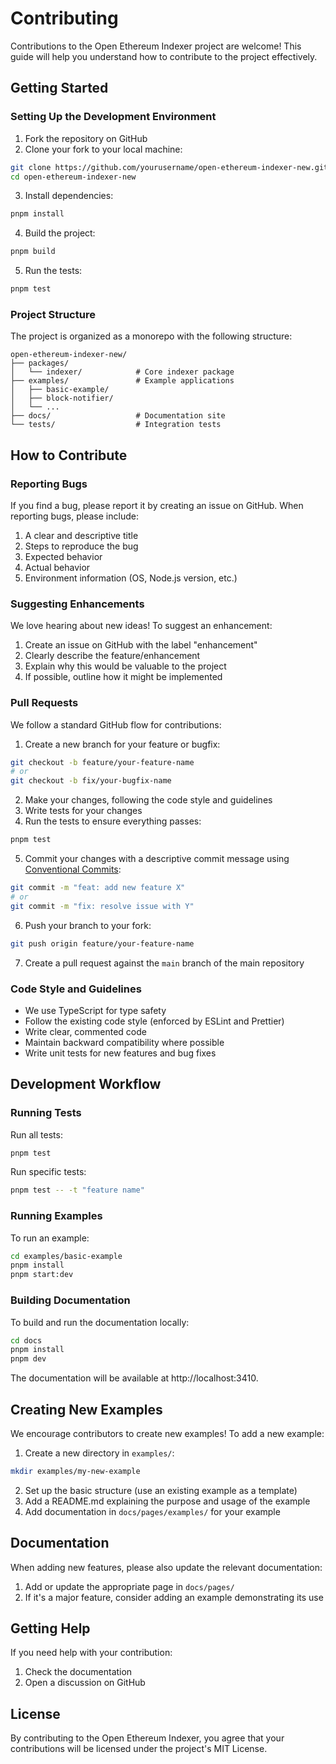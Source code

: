 # Contributing

Contributions to the Open Ethereum Indexer project are welcome! This guide will help you understand how to contribute to the project effectively.

## Getting Started

### Setting Up the Development Environment

1. Fork the repository on GitHub
2. Clone your fork to your local machine:

```bash
git clone https://github.com/yourusername/open-ethereum-indexer-new.git
cd open-ethereum-indexer-new
```

3. Install dependencies:

```bash
pnpm install
```

4. Build the project:

```bash
pnpm build
```

5. Run the tests:

```bash
pnpm test
```

### Project Structure

The project is organized as a monorepo with the following structure:

```
open-ethereum-indexer-new/
├── packages/
│   └── indexer/            # Core indexer package
├── examples/               # Example applications
│   ├── basic-example/
│   ├── block-notifier/
│   └── ...
├── docs/                   # Documentation site
└── tests/                  # Integration tests
```

## How to Contribute

### Reporting Bugs

If you find a bug, please report it by creating an issue on GitHub. When reporting bugs, please include:

1. A clear and descriptive title
2. Steps to reproduce the bug
3. Expected behavior
4. Actual behavior
5. Environment information (OS, Node.js version, etc.)

### Suggesting Enhancements

We love hearing about new ideas! To suggest an enhancement:

1. Create an issue on GitHub with the label "enhancement"
2. Clearly describe the feature/enhancement
3. Explain why this would be valuable to the project
4. If possible, outline how it might be implemented

### Pull Requests

We follow a standard GitHub flow for contributions:

1. Create a new branch for your feature or bugfix:

```bash
git checkout -b feature/your-feature-name
# or
git checkout -b fix/your-bugfix-name
```

2. Make your changes, following the code style and guidelines
3. Write tests for your changes
4. Run the tests to ensure everything passes:

```bash
pnpm test
```

5. Commit your changes with a descriptive commit message using [Conventional Commits](https://www.conventionalcommits.org/):

```bash
git commit -m "feat: add new feature X"
# or
git commit -m "fix: resolve issue with Y"
```

6. Push your branch to your fork:

```bash
git push origin feature/your-feature-name
```

7. Create a pull request against the `main` branch of the main repository

### Code Style and Guidelines

- We use TypeScript for type safety
- Follow the existing code style (enforced by ESLint and Prettier)
- Write clear, commented code
- Maintain backward compatibility where possible
- Write unit tests for new features and bug fixes

## Development Workflow

### Running Tests

Run all tests:

```bash
pnpm test
```

Run specific tests:

```bash
pnpm test -- -t "feature name"
```

### Running Examples

To run an example:

```bash
cd examples/basic-example
pnpm install
pnpm start:dev
```

### Building Documentation

To build and run the documentation locally:

```bash
cd docs
pnpm install
pnpm dev
```

The documentation will be available at http://localhost:3410.

## Creating New Examples

We encourage contributors to create new examples! To add a new example:

1. Create a new directory in `examples/`:

```bash
mkdir examples/my-new-example
```

2. Set up the basic structure (use an existing example as a template)
3. Add a README.md explaining the purpose and usage of the example
4. Add documentation in `docs/pages/examples/` for your example

## Documentation

When adding new features, please also update the relevant documentation:

1. Add or update the appropriate page in `docs/pages/`
2. If it's a major feature, consider adding an example demonstrating its use

## Getting Help

If you need help with your contribution:

1. Check the documentation
2. Open a discussion on GitHub

## License

By contributing to the Open Ethereum Indexer, you agree that your contributions will be licensed under the project's MIT License.
